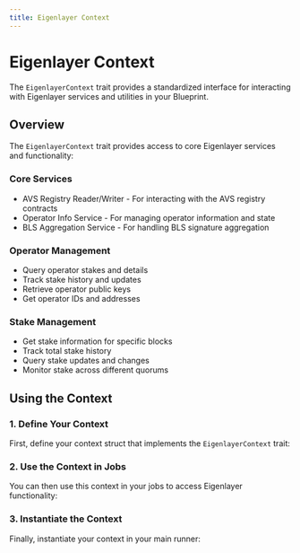 ```yaml
---
title: Eigenlayer Context
---
```



# Eigenlayer Context

The `EigenlayerContext` trait provides a standardized interface for interacting with Eigenlayer services and utilities in your Blueprint.

## Overview

The `EigenlayerContext` trait provides access to core Eigenlayer services and functionality:

### Core Services

- AVS Registry Reader/Writer - For interacting with the AVS registry contracts
- Operator Info Service - For managing operator information and state
- BLS Aggregation Service - For handling BLS signature aggregation

### Operator Management

- Query operator stakes and details
- Track stake history and updates
- Retrieve operator public keys
- Get operator IDs and addresses

### Stake Management

- Get stake information for specific blocks
- Track total stake history
- Query stake updates and changes
- Monitor stake across different quorums

<GithubFileReaderDisplay
  url="https://github.com/tangle-network/gadget/blob/main/crates/contexts/src/eigenlayer.rs"
  title="EigenlayerContext Trait Definition"
  fromLine={5}
  toLine={9}
/>

## Using the Context

### 1. Define Your Context

First, define your context struct that implements the `EigenlayerContext` trait:

<GithubFileReaderDisplay
  url="https://github.com/tangle-network/gadget/blob/main/blueprints/incredible-squaring-eigenlayer/src/contexts/aggregator.rs"
  fromLine={39}
  toLine={52}
  title="Aggregator Context Definition"
/>

### 2. Use the Context in Jobs

You can then use this context in your jobs to access Eigenlayer functionality:

<GithubFileReaderDisplay
  url="https://github.com/tangle-network/gadget/blob/main/blueprints/incredible-squaring-eigenlayer/src/jobs/initialize_task.rs"
  fromLine={13}
  toLine={52}
  title="Using EigenlayerContext in Jobs"
/>

### 3. Instantiate the Context

Finally, instantiate your context in your main runner:

<GithubFileReaderDisplay
  url="https://github.com/tangle-network/gadget/blob/main/blueprints/incredible-squaring-eigenlayer/src/main.rs"
  fromLine={27}
  toLine={53}
  title="Instantiating the Context"
/>
